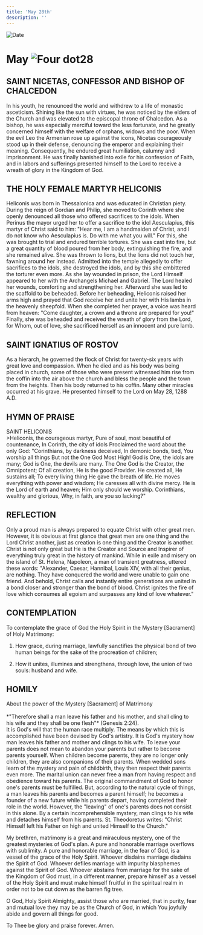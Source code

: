 ```yaml
---
title: 'May 28th'
description: ''
---
```


<RunningHead />
<Image src="/title-imprint.png" height={68} width={50} alt="Date" className="title-imprint"/>

# <div id="date">May <Image className="four-dot" src="/four-dot.png" height={15} width={15} alt="Four dot" />28</div>

## SAINT NICETAS, CONFESSOR AND BISHOP OF CHALCEDON

In his youth, he renounced the world and withdrew to a life of monastic asceticism. Shining like the sun with virtues, he was noticed by the elders of the Church and was elevated to the episcopal throne of Chalcedon. As a bishop, he was especially merciful toward the less fortunate, and he greatly concerned himself with the welfare of orphans, widows and the poor. When the evil Leo the Armenian rose up against the icons, Nicetas courageously stood up in their defense, denouncing the emperor and explaining their meaning. Consequently, he endured great humiliation, calumny and imprisonment. He was finally banished into exile for his confession of Faith, and in labors and sufferings presented himself to the Lord to receive a wreath of glory in the Kingdom of God.

## THE HOLY FEMALE MARTYR HELICONIS

Heliconis was born in Thessalonica and was educated in Christian piety. During the reign of Gordian and Philip, she moved to Corinth where she openly denounced all those who offered sacrifices to the idols. When Perinus the mayor urged her to offer a sacrifice to the idol Aesculapius, this martyr of Christ said to him: "Hear me, I am a handmaiden of Christ, and I do not know who Aesculapius is. Do with me what you will." For this, she was brought to trial and endured terrible tortures. She was cast into fire, but a great quantity of blood poured from her body, extinguishing the fire, and she remained alive. She was thrown to lions, but the lions did not touch her, fawning around her instead. Admitted into the temple allegedly to offer sacrifices to the idols, she destroyed the idols, and by this she embittered the torturer even more. As she lay wounded in prison, the Lord Himself appeared to her with the Archangels Michael and Gabriel. The Lord healed her wounds, comforting and strengthening her. Afterward she was led to the scaffold to be beheaded. Before her beheading, Heliconis raised her arms high and prayed that God receive her and unite her with His lambs in the heavenly sheepfold. When she completed her prayer, a voice was heard from heaven: "Come daughter, a crown and a throne are prepared for you!" Finally, she was beheaded and received the wreath of glory from the Lord, for Whom, out of love, she sacrificed herself as an innocent and pure lamb.

## SAINT IGNATIUS OF ROSTOV

As a hierarch, he governed the flock of Christ for twenty-six years with great love and compassion. When he died and as his body was being placed in church, some of those who were present witnessed him rise from the coffin into the air above the church and bless the people and the town from the heights. Then his body returned to his coffin. Many other miracles occurred at his grave. He presented himself to the Lord on May 28, 1288 A.D.


## HYMN OF PRAISE
<div style={{textAlign:'center', color:'crimson', fontWeight:'bold'}}>
SAINT HELICONIS
</div>
>Heliconis, the courageous martyr,  
Pure of soul, most beautiful of countenance,  
In Corinth, the city of idols  
Proclaimed the word about the only God:  
"Corinthians, by darkness deceived,  
In demonic bonds, tied,  
You worship all things  
But not the One God Most High!  
God is One, the idols are many;  
God is One, the devils are many.  
The One God is the Creator, the Omnipotent;  
Of all creation, He is the good Provider.  
He created all, He sustains all;  
To every living thing He gave the breath of life.  
He moves everything with power and wisdom;  
He caresses all with divine mercy.  
He is the Lord of earth and heaven;  
Him only should we worship.  
Corinthians, wealthy and glorious,  
Why, in faith, are you so lacking?"  


## REFLECTION

Only a proud man is always prepared to equate Christ with other great men. However, it is obvious at first glance that great men are one thing and the Lord Christ another, just as creation is one thing and the Creator is another. Christ is not only great but He is the Creator and Source and Inspirer of everything truly great in the history of mankind. While in exile and misery on the island of St. Helena, Napoleon, a man of transient greatness, uttered these words: "Alexander, Caesar, Hannibal, Louis XIV, with all their genius, are nothing. They have conquered the world and were unable to gain one friend. And behold, Christ calls and instantly entire generations are united in a bond closer and stronger than the bond of blood. Christ ignites the fire of love which consumes all egoism and surpasses any kind of love whatever."


## CONTEMPLATION
 
To contemplate the grace of God the Holy Spirit in the Mystery [Sacrament] of Holy Matrimony:

1. How grace, during marriage, lawfully sanctifies the physical bond of two human beings for the sake of the procreation of children;

2. How it unites, illumines and strengthens, through love, the union of two souls: husband and wife.


## HOMILY
<div style={{textAlign:'center', color:'crimson', fontWeight:'bold'}}>
About the power of the Mystery [Sacrament] of Matrimony
</div><br />
<div style={{textAlign:'right'}}>
*"Therefore shall a man leave his father and his mother, and shall cling to his wife and they shall be one flesh"* (Genesis 2:24).
</div>
It is God's will that the human race multiply. The means by which this is accomplished have been devised by God's artistry. It is God's mystery how man leaves his father and mother and clings to his wife. To leave your parents does not mean to abandon your parents but rather to become parents yourself. When children become parents, they are no longer only children, they are also companions of their parents. When wedded sons learn of the mystery and pain of childbirth, they then respect their parents even more. The marital union can never free a man from having respect and obedience toward his parents. The original commandment of God to honor one's parents must be fulfilled. But, according to the natural cycle of things, a man leaves his parents and becomes a parent himself; he becomes a founder of a new future while his parents depart, having completed their role in the world. However, the "leaving" of one's parents does not consist in this alone. By a certain incomprehensible mystery, man clings to his wife and detaches himself from his parents. St. Theodoretus writes: "Christ Himself left his Father on high and united Himself to the Church."

My brethren, matrimony is a great and miraculous mystery, one of the greatest mysteries of God's plan. A pure and honorable marriage overflows with sublimity. A pure and honorable marriage, in the fear of God, is a vessel of the grace of the Holy Spirit. Whoever disdains marriage disdains the Spirit of God. Whoever defiles marriage with impurity blasphemes against the Spirit of God. Whoever abstains from marriage for the sake of the Kingdom of God must, in a different manner, prepare himself as a vessel of the Holy Spirit and must make himself fruitful in the spiritual realm in order not to be cut down as the barren fig tree.

O God, Holy Spirit Almighty, assist those who are married, that in purity, fear and mutual love they may be as the Church of God, in which You joyfully abide and govern all things for good.

To Thee be glory and praise forever. Amen.